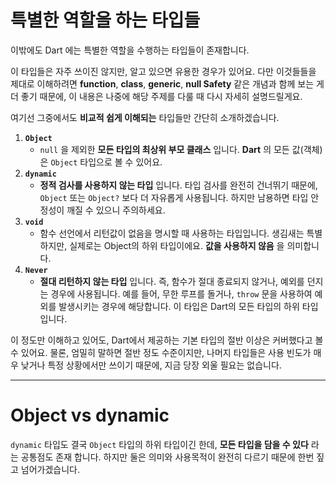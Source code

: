 # 특별한 역할을 하는 타입들

이밖에도 Dart 에는 <R>특별한 역할을 수행하는 타입들</R>이 존재합니다.

이 타입들은 자주 쓰이진 않지만, 알고 있으면 유용한 경우가 있어요. 다만 이것들들을 제대로 이해하려면 **function**, **class**, **generic**, **null Safety** 같은 개념과 함께 보는 게 더 좋기 때문에, 이 내용은 나중에 해당 주제를 다룰 때 다시 자세히 설명드릴게요.

여기선 그중에서도 **비교적 쉽게 이해되는** 타입들만 간단히 소개하겠습니다.

1. **`Object`**
    * `null` 을 제외한 **모든 타입의 최상위 부모 클래스** 입니다. **Dart** 의 모든 값(객체) 은 `Object` 타입으로 볼 수 있어요.
2. **`dynamic`**
    * **정적 검사를 사용하지 않는 타입** 입니다. 타입 검사를 완전히 건너뛰기 때문에, `Object` 또는 `Object?` 보다 더 자유롭게 사용됩니다. 하지만 <R>남용하면 타입 안정성이 깨질 수 있으니 주의하세요.</R>
3. **`void`**
    * 함수 선언에서 리턴값이 없음을 명시할 때 사용하는 타입입니다. 생김새는 특별하지만, 실제로는 Object의 하위 타입이에요. **값을 사용하지 않음** 을 의미합니다.
4. **`Never`**
    * **절대 리턴하지 않는 타입** 입니다. 즉, 함수가 절대 종료되지 않거나, 예외를 던지는 경우에 사용됩니다. 예를 들어, 무한 루프를 돌거나, `throw` 문을 사용하여 예외를 발생시키는 경우에 해당합니다. 이 타입은 Dart의 모든 타입의 하위 타입입니다.


이 정도만 이해하고 있어도, Dart에서 제공하는 기본 타입의 절반 이상은 커버했다고 볼 수 있어요. 물론, 엄밀히 말하면 절반 정도 수준이지만, 나머지 타입들은 사용 빈도가 매우 낮거나 특정 상황에서만 쓰이기 때문에, 지금 당장 외울 필요는 없습니다.

***

# Object vs dynamic

`dynamic` 타입도 결국 `Object` 타입의 하위 타입이긴 한데, **모든 타입을 담을 수 있다** 라는 공통점도 존재 합니다. 하지만 둘은 의미와 사용목적이 완전히 다르기 때문에 한번 짚고 넘어가겠습니다.



